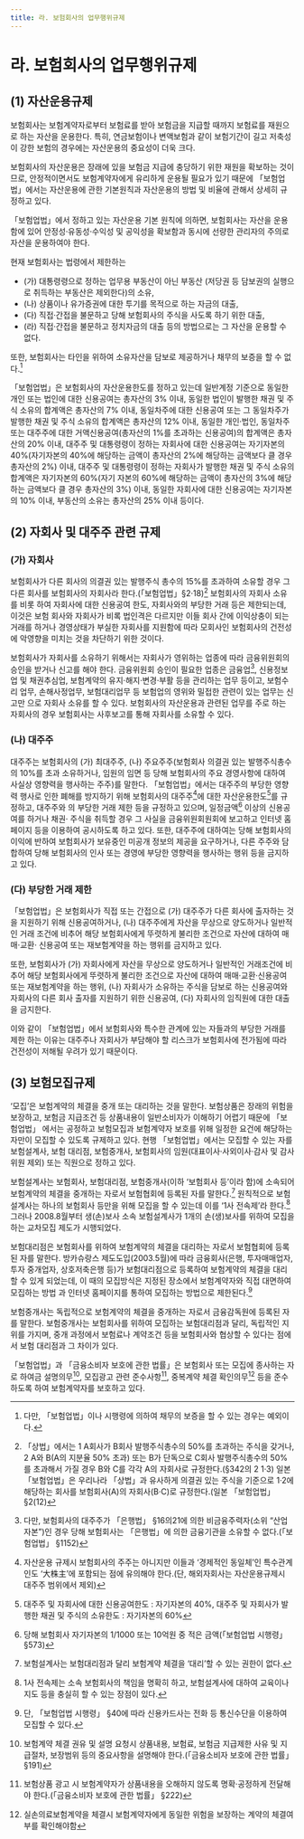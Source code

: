 ```yaml
---
title: 라. 보험회사의 업무행위규제
---
```


# 라. 보험회사의 업무행위규제

## (1) 자산운용규제
보험회사는 보험계약자로부터 보험료를 받아 보험금을 지급할 때까지 보험료를 재원으로 하는 자산을 운용한다. 특히, 연금보험이나 변액보험과 같이 보험기간이 길고 저축성이 강한 보험의 경우에는 자산운용의 중요성이 더욱 크다.

보험회사의 자산운용은 장래에 있을 보험금 지급에 충당하기 위한 재원을 확보하는 것이므로, 안정적이면서도 보험계약자에게 유리하게 운용될 필요가 있기 때문에 「보험업법」에서는 자산운용에 관한 기본원칙과 자산운용의 방법 및 비율에 관해서 상세히 규정하고 있다.

「보험업법」에서 정하고 있는 자산운용 기본 원칙에 의하면, 보험회사는 자산을 운용함에 있어 안정성·유동성·수익성 및 공익성을 확보함과 동시에 선량한 관리자의 주의로 자산을 운용하여야 한다.

현재 보험회사는 법령에서 제한하는
- (가) 대통령령으로 정하는 업무용 부동산이 아닌 부동산 (저당권 등 담보권의 실행으로 취득하는 부동산은 제외한다)의 소유,
- (나) 상품이나 유가증권에 대한 투기를 목적으로 하는 자금의 대출,
- (다) 직접·간접을 불문하고 당해 보험회사의 주식을 사도록 하기 위한 대출,
- (라) 직접·간접을 불문하고 정치자금의 대출 등의 방법으로는 그 자산을 운용할 수 없다.

또한, 보험회사는 타인을 위하여 소유자산을 담보로 제공하거나 채무의 보증을 할 수 없다.[^1]

「보험업법」은 보험회사의 자산운용한도를 정하고 있는데 일반계정 기준으로 동일한 개인 또는 법인에 대한 신용공여는 총자산의 3% 이내, 동일한 법인이 발행한 채권 및 주식 소유의 합계액은 총자산의 7% 이내, 동일차주에 대한 신용공여 또는 그 동일차주가 발행한 채권 및 주식 소유의 합계액은 총자산의 12% 이내, 동일한 개인·법인, 동일차주 또는 대주주에 대한 거액신용공여(총자산의 1%를 초과하는 신용공여)의 합계액은 총자산의 20% 이내, 대주주 및 대통령령이 정하는 자회사에 대한 신용공여는 자기자본의 40%(자기자본의 40%에 해당하는 금액이 총자산의 2%에 해당하는 금액보다 클 경우 총자산의 2%) 이내, 대주주 및 대통령령이 정하는 자회사가 발행한 채권 및 주식 소유의 합계액은 자기자본의 60%(자기 자본의 60%에 해당하는 금액이 총자산의 3%에 해당하는 금액보다 클 경우 총자산의 3%) 이내, 동일한 자회사에 대한 신용공여는 자기자본의 10% 이내, 부동산의 소유는 총자산의 25% 이내 등이다.

[^1]: 다만, 「보험업법」이나 시행령에 의하여 채무의 보증을 할 수 있는 경우는 예외이다.

## (2) 자회사 및 대주주 관련 규제
### (가) 자회사
보험회사가 다른 회사의 의결권 있는 발행주식 총수의 15%를 초과하여 소유할 경우 그 다른 회사를 보험회사의 자회사라 한다.(「보험업법」§2·18)[^2] 보험회사의 자회사 소유를 비롯 하여 자회사에 대한 신용공여 한도, 자회사와의 부당한 거래 등은 제한되는데, 이것은 보험 회사와 자회사가 비록 법인격은 다르지만 이들 회사 간에 이익상충이 되는 거래를 하거나 경영상태가 부실한 자회사를 지원함에 따라 모회사인 보험회사의 건전성에 악영향을 미치는 것을 차단하기 위한 것이다.

보험회사가 자회사를 소유하기 위해서는 자회사가 영위하는 업종에 따라 금융위원회의 승인을 받거나 신고를 해야 한다. 금융위원회 승인이 필요한 업종은 금융업[^3], 신용정보업 및 채권추심업, 보험계약의 유지·해지·변경·부활 등을 관리하는 업무 등이고, 보험수리 업무, 손해사정업무, 보험대리업무 등 보험업의 영위와 밀접한 관련이 있는 업무는 신고만 으로 자회사 소유를 할 수 있다. 보험회사의 자산운용과 관련된 업무를 주로 하는 자회사의 경우 보험회사는 사후보고를 통해 자회사를 소유할 수 있다.

### (나) 대주주
대주주는 보험회사의 (가) 최대주주, (나) 주요주주(보험회사 의결권 있는 발행주식총수의 10%를 초과 소유하거나, 임원의 임면 등 당해 보험회사의 주요 경영사항에 대하여 사실상 영향력을 행사하는 주주)를 말한다. 「보험업법」에서는 대주주의 부당한 영향력 행사로 인한 폐해를 방지하기 위해 보험회사의 대주주[^4]에 대한 자산운용한도[^5]를 규정하고, 대주주와 의 부당한 거래 제한 등을 규정하고 있으며, 일정금액[^6] 이상의 신용공여를 하거나 채권· 주식을 취득할 경우 그 사실을 금융위원회원회에 보고하고 인터넷 홈페이지 등을 이용하여 공시하도록 하고 있다. 또한, 대주주에 대하여는 당해 보험회사의 이익에 반하여 보험회사가 보유중인 미공개 정보의 제공을 요구하거나, 다른 주주와 담합하여 당해 보험회사의 인사 또는 경영에 부당한 영향력을 행사하는 행위 등을 금지하고 있다.

[^2]: 「상법」에서는 1 A회사가 B회사 발행주식총수의 50%를 초과하는 주식을 갖거나, 2 A와 B(A의 지분율 50% 초과) 또는 B가 단독으로 C회사 발행주식총수의 50%를 초과해서 가질 경우 B와 C를 각각 A의 자회사로 규정한다.(§342의 2 1·3) 일본 「보험업법」은 우리나라 「상법」과 유사하게 의결권 있는 주식을 기준으로 1·2에 해당하는 회사를 보험회사(A)의 자회사(B·C)로 규정한다.(일본 「보험업법」 §2(12)
[^3]: 다만, 보험회사의 대주주가 「은행법」 §16의21에 의한 비금융주력자(소위 “산업자본”)인 경우 당해 보험회사는 「은행법」에 의한 금융기관을 소유할 수 없다.(「보험업법」 §1152)
[^4]: 자산운용 규제시 보험회사의 주주는 아니지만 이들과 ‘경제적인 동일체’인 특수관계인도 ‘大株主’에 포함되는 점에 유의해야 한다.(단, 해외자회사는 자산운용규제시 대주주 범위에서 제외)
[^5]: 대주주 및 자회사에 대한 신용공여한도 : 자기자본의 40%, 대주주 및 자회사가 발행한 채권 및 주식의 소유한도 : 자기자본의 60%
[^6]: 당해 보험회사 자기자본의 1/1000 또는 10억원 중 적은 금액(「보험업법 시행령」 §573)

### (다) 부당한 거래 제한
「보험업법」은 보험회사가 직접 또는 간접으로 (가) 대주주가 다른 회사에 출자하는 것을 지원하기 위해 신용공여하거나, (나) 대주주에게 자산을 무상으로 양도하거나 일반적인 거래 조건에 비추어 해당 보험회사에게 뚜렷하게 불리한 조건으로 자산에 대하여 매매·교환· 신용공여 또는 재보험계약을 하는 행위를 금지하고 있다.

또한, 보험회사가 (가) 자회사에게 자산을 무상으로 양도하거나 일반적인 거래조건에 비추어 해당 보험회사에게 뚜렷하게 불리한 조건으로 자산에 대하여 매매·교환·신용공여 또는 재보험계약을 하는 행위, (나) 자회사가 소유하는 주식을 담보로 하는 신용공여와 자회사의 다른 회사 출자를 지원하기 위한 신용공여, (다) 자회사의 임직원에 대한 대출을 금지한다.

이와 같이 「보험업법」에서 보험회사와 특수한 관계에 있는 자들과의 부당한 거래를 제한 하는 이유는 대주주나 자회사가 부담해야 할 리스크가 보험회사에 전가됨에 따라 건전성이 저해될 우려가 있기 때문이다.

## (3) 보험모집규제
‘모집’은 보험계약의 체결을 중개 또는 대리하는 것을 말한다. 보험상품은 장래의 위험을 보장하고, 보험금 지급조건 등 상품내용이 일반소비자가 이해하기 어렵기 때문에 「보험업법」 에서는 공정하고 보험모집과 보험계약자 보호를 위해 일정한 요건에 해당하는 자만이 모집할 수 있도록 규제하고 있다. 현행 「보험업법」에서는 모집할 수 있는 자를 보험설계사, 보험 대리점, 보험중개사, 보험회사의 임원(대표이사·사외이사·감사 및 감사위원 제외) 또는 직원으로 정하고 있다.

보험설계사는 보험회사, 보험대리점, 보험중개사(이하 ‘보험회사 등’이라 함)에 소속되어 보험계약의 체결을 중개하는 자로서 보험협회에 등록된 자를 말한다.[^7] 원칙적으로 보험 설계사는 하나의 보험회사 등만을 위해 모집을 할 수 있는데 이를 ‘1사 전속제’라 한다.[^8] 그러나 2008.8월부터 생(손)보사 소속 보험설계사가 1개의 손(생)보사를 위하여 모집을 하는 교차모집 제도가 시행되었다.

보험대리점은 보험회사를 위하여 보험계약의 체결을 대리하는 자로서 보험협회에 등록된 자를 말한다. 방카슈랑스 제도도입(2003.5월)에 따라 금융회사(은행, 투자매매업자, 투자 중개업자, 상호저축은행 등)가 보험대리점으로 등록하여 보험계약의 체결을 대리할 수 있게 되었는데, 이 때의 모집방식은 지정된 장소에서 보험계약자와 직접 대면하여 모집하는 방법 과 인터넷 홈페이지를 통하여 모집하는 방법으로 제한된다.[^9]

보험중개사는 독립적으로 보험계약의 체결을 중개하는 자로서 금융감독원에 등록된 자를 말한다. 보험중개사는 보험회사를 위하여 모집하는 보험대리점과 달리, 독립적인 지위를 가지며, 중개 과정에서 보험료나 계약조건 등을 보험회사와 협상할 수 있다는 점에서 보험 대리점과 그 차이가 있다.

「보험업법」과 「금융소비자 보호에 관한 법률」은 보험회사 또는 모집에 종사하는 자로 하여금 설명의무[^10], 모집광고 관련 준수사항[^11], 중복계약 체결 확인의무[^12] 등을 준수하도록 하여 보험계약자를 보호하고 있다.

[^7]: 보험설계사는 보험대리점과 달리 보험계약 체결을 ‘대리’할 수 있는 권한이 없다.
[^8]: 1사 전속제는 소속 보험회사의 책임을 명확히 하고, 보험설계사에 대하여 교육이나 지도 등을 충실히 할 수 있는 장점이 있다.
[^9]: 단, 「보험업법 시행령」 §40에 따라 신용카드사는 전화 등 통신수단을 이용하여 모집할 수 있다.
[^10]: 보험계약 체결 권유 및 설명 요청시 상품내용, 보험료, 보험금 지급제한 사유 및 지급절차, 보장범위 등의 중요사항을 설명해야 한다.(「금융소비자 보호에 관한 법률」 §191)
[^11]: 보험상품 광고 시 보험계약자가 상품내용을 오해하지 않도록 명확·공정하게 전달해야 한다.(「금융소비자 보호에 관한 법률」 §222)
[^12]: 실손의료보험계약을 체결시 보험계약자에게 동일한 위험을 보장하는 계약의 체결여부를 확인해야함
